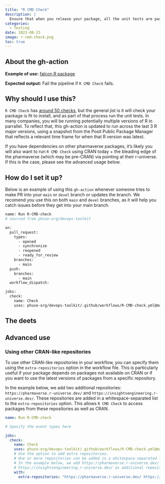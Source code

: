 ```yaml
---
title: "R CMD Check"
description: |
  Ensure that when you release your package, all the unit tests are passing and it works in a clean environment. 
categories:
  - Testing
date: 2023-08-23
image: r-cmd-check.png
toc: true
---
```


:::{.callout-note style="margin-top: 0rem;" collapse="false"}
## About the gh-action

**Example of use:** [falcon R package](https://github.com/pharmaverse/falcon/blob/use-phuse-cicd/.github/workflows/phuse-basics.yml)

**Expected output:** Fail the pipeline if `R CMD Check` fails.
:::

## Why should I use this?

`R CMD Check` has [around 50 checks](https://r-pkgs.org/R-CMD-check.html), but the general jist is it will check your package is fit to install, and as part of that process run the unit tests. In many companies, you will 
be running potentially multiple versions of R in parrallel. To reflect 
that, this gh-action is updated to run across the last 3 R major versions, 
using a snapshot from the Posit Public Package Manager that reflects a relevant time frame for when that R version was latest.

If you have dependencies on other pharmaverse packages, it's likely you will also want to run `R CMD Check` using CRAN today + the bleading edge of the pharmaverse (which may be pre-CRAN) via pointing at their r-universe. If this is the case, please see the advanced usage below.

## How do I set it up?

Below is an example of using this `gh-action` whenever someone tries to make PR into your `main` or `devel` branch or updates the branch. We recomend you use this on both `main` and `devel` branches, as it will help you catch issues before they get into your main branch.


```bash
name: Run R-CMD-check
# sourced from phuse-org/devops-toolkit

on:
  pull_request:
    types:
      - opened
      - synchronize
      - reopened
      - ready_for_review
    branches:
      - main
  push:
    branches:
      - main
  workflow_dispatch:

jobs:
  check:
    name: Check
    uses: phuse-org/devops-toolkit/.github/workflows/R-CMD-check.yml@main
```

## The deets



## Advanced use

### Using other CRAN-like repositories

To use other CRAN-like repositories in your workflow, you can specify them using the `extra-repositories` option in the workflow file. This is particularly useful if your package depends on packages not available on CRAN or if you want to use the latest versions of packages from a specific repository.

In the example below, we add two additional repositories: `https://pharmaverse.r-universe.dev/` and `https://insightsengineering.r-universe.dev/`. These repositories are added in a whitespace-separated list to the `extra-repositories` option. This allows `R CMD Check` to access packages from these repositories as well as CRAN.


```yaml
name: Run R-CMD-check

# Specify the event types here

jobs:
  check:
    name: Check
    uses: phuse-org/devops-toolkit/.github/workflows/R-CMD-check.yml@main
    # Use the option to add extra repositories.
    # One or more repositories can be added in a whitespace-separated list.
    # In the example below, we add https://pharmaverse.r-universe.dev/ and
    # https://insightsengineering.r-universe.dev/ as additional repositories.
    with:
      extra-repositories: "https://pharmaverse.r-universe.dev/ https://insightsengineering.r-universe.dev/"
```
